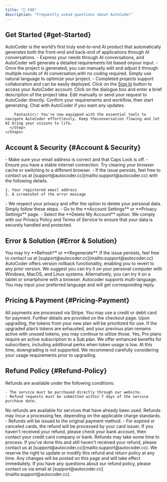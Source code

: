 ```yaml
---
title: "📕 FAQ"
description: "Frequently asked questions about AutoCoder"
---
```


## **Get Started** {#get-Started}

<AccordionGroup>
  <Accordion title="What is AutoCoder?">
    AutoCoder is the world’s first truly end-to-end AI product that automatically generates both the front-end and
    back-end of applications through AI conversations.
  </Accordion>
  <Accordion title="How is this different from other solutions? ">
    - Express your needs through AI conversations, and AutoCoder will generate a detailed requirements list based onyour input.
    - Once the project is generated, you can manually edit and adjust it through multiple rounds of AI conversation,with no coding required. Simply use natural language to optimize your project.
    - Completed projects support collaboration and can be easily deployed.
  </Accordion>
  <Accordion title="How can I create a project from the beginning? ">
    <Steps>
      <Step title="Step 1">
        Click on the <u>Sign In</u> button to access your AutoCoder account.
      </Step>
      <Step title="Step 2">
        Click on the dialogue box and enter a brief description of the project idea.
      </Step>
      <Step title="Step 3">
        Edit manually or send your request to AutoCoder directly.
      </Step>
      <Step title="Step 4">
        Confirm your requirements and workflow, then start generating.
      </Step>
      <Step title="Step 5">
        Chat with AutoCoder if you want any updates. 

        Fantastic\! You're now equipped with the essential tools to navigate AutoCoder effortlessly. Keep theconversation flowing and let AI bring your visions to life.
      </Step>
    </Steps>
  </Accordion>
</AccordionGroup>

## **Account & Security** {#Account & Security}

<AccordionGroup>
  <Accordion title="What should I do if I am unable to login? ">
    - Make sure your email address is correct and that Caps Lock is off.
    - Ensure you have a stable internet connection. Try clearing your browser cache or switching to a different browser.
    - If the issue persists, feel free to contact us at [support@autocoder.cc](mailto:support@autocoder.cc) with the following details.

    1. Your registered email address
    2. A screenshot of the error message
  </Accordion>
  <Accordion title="What should I do if I want to delete my personal data?">
    - We respect your privacy and offer the option to delete your personal data. Simply follow these steps.
    - Go to the **Account Settings** or **Privacy Settings** page.
    - Select the **Delete My Account** option.
  </Accordion>
  <Accordion title="How do you manage my data?">
    We comply with our Privacy Policy and Terms of Service to ensure that your data is securely handled and protected.
  </Accordion>
</AccordionGroup>

## **Error & Solution** {#Error & Solution}

<AccordionGroup>
  <Accordion title="What should I do if it takes a little bit longer to generate?">
    You may try **Refresh** or **Regenerate**. If the issue persists, feel free to contact us at [support@autocoder.cc](mailto:support@autocoder.cc)
  </Accordion>
  <Accordion title="What should I do if I want to revert to the previous version?">
    AutoCoder offers version rollback functionality, enabling you to revert to any prior version.
  </Accordion>
  <Accordion title="On which devices is AutoCoder supported?">
    We suggest you can try it on your personal computer with Windows, MacOS, and Linux systems. Alternatively, you can try it on a tablet or smartphone with a browser.
  </Accordion>
  <Accordion title="Which language is supported?">
    Autocoder supports multi-language. You may input your preferred language and will get corresponding reply.
  </Accordion>
</AccordionGroup>

## Pricing & Payment {#Pricing-Payment}

<AccordionGroup>
  <Accordion title="What payment methods are supported? ">
    All payments are processed via Stripe. You may use a credit or debit card for payment. Further details are provided on the checkout page.
  </Accordion>
  <Accordion title="Can I continue using my previous plan after upgrading?">
    Upon upgrading, the tokens from your new plan will be prioritized for use. If the upgraded plan’s tokens are exhausted, and your previous plan remains active with unused tokens, you may continue to utilize those.
  </Accordion>
  <Accordion title="Must I subscribe to a Sub plan before purchasing a Pro plan?">
    Yes, Pro plans require an active subscription to a Sub plan. We offer enhanced benefits for subscribers, including additional perks when token usage is low.
  </Accordion>
  <Accordion title="Can I downgrade after upgrading?">
    At this time, downgrading is not supported. We recommend carefully considering your usage requirements prior to upgrading.
  </Accordion>
</AccordionGroup>

## Refund Policy {#Refund-Policy}

<AccordionGroup>
  <Accordion title="Refund Eligibility">
    Refunds are available under the following conditions:

    - The service must be purchased directly through our website.
    - Refund requests must be submitted within 7 days of the service purchase date.
  </Accordion>
  <Accordion title="Non-Refundable Services">
    No refunds are available for services that have already been used.
  </Accordion>
  <Accordion title="Refund Amount">
    Refunds may incur a processing fee, depending on the applicable charge standards.
  </Accordion>
  <Accordion title="Refund Delays or Issues">
    - Refunds will be issued to the original payment method.
    - For expired or canceled cards, the refund will be processed by your card issuer. If you haven't received your refund, please check your bank account, then contact your credit card company or bank. Refunds may take some time to process. If you've done this and still haven't received your refund, please contact us at [support@autocoder.cc](mailto:support@autocoder.cc).
  </Accordion>
  <Accordion title="Changes to This Policy">
    We reserve the right to update or modify this refund and return policy at any time. Any changes will be posted on this page and will take effect immediately.
  </Accordion>
  <Accordion title="Contact Us">
    If you have any questions about our refund policy, please contact us via email at [support@autocoder.cc](mailto:support@autocoder.cc).
  </Accordion>
</AccordionGroup>